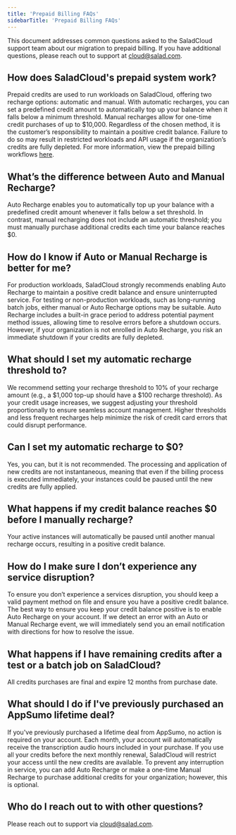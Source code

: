 ```yaml
---
title: 'Prepaid Billing FAQs'
sidebarTitle: 'Prepaid Billing FAQs'
---
```


This document addresses common questions asked to the SaladCloud support team about our migration to prepaid billing. If
you have additional questions, please reach out to support at [cloud@salad.com](mailto:cloud@salad.com).

## How does SaladCloud's prepaid system work?

Prepaid credits are used to run workloads on SaladCloud, offering two recharge options: automatic and manual. With
automatic recharges, you can set a predefined credit amount to automatically top up your balance when it falls below a
minimum threshold. Manual recharges allow for one-time credit purchases of up to $10,000. Regardless of the chosen
method, it is the customer’s responsibility to maintain a positive credit balance. Failure to do so may result in
restricted workloads and API usage if the organization’s credits are fully depleted. For more information, view the
prepaid billing workflows
[here](https://docs.salad.com/products/sce/container-groups/billing-and-pricing/billing#prepaid-billing).

## What’s the difference between Auto and Manual Recharge?

Auto Recharge enables you to automatically top up your balance with a predefined credit amount whenever it falls below a
set threshold. In contrast, manual recharging does not include an automatic threshold; you must manually purchase
additional credits each time your balance reaches $0.

## How do I know if Auto or Manual Recharge is better for me?

For production workloads, SaladCloud strongly recommends enabling Auto Recharge to maintain a positive credit balance
and ensure uninterrupted service. For testing or non-production workloads, such as long-running batch jobs, either
manual or Auto Recharge options may be suitable. Auto Recharge includes a built-in grace period to address potential
payment method issues, allowing time to resolve errors before a shutdown occurs. However, if your organization is not
enrolled in Auto Recharge, you risk an immediate shutdown if your credits are fully depleted.

## What should I set my automatic recharge threshold to?

We recommend setting your recharge threshold to 10% of your recharge amount (e.g., a $1,000 top-up should have a $100
recharge threshold). As your credit usage increases, we suggest adjusting your threshold proportionally to ensure
seamless account management. Higher thresholds and less frequent recharges help minimize the risk of credit card errors
that could disrupt performance.

## Can I set my automatic recharge to $0?

Yes, you can, but it is not recommended. The processing and application of new credits are not instantaneous, meaning
that even if the billing process is executed immediately, your instances could be paused until the new credits are fully
applied.

## What happens if my credit balance reaches $0 before I manually recharge?

Your active instances will automatically be paused until another manual recharge occurs, resulting in a positive credit
balance.

## How do I make sure I don’t experience any service disruption?

To ensure you don’t experience a services disruption, you should keep a valid payment method on file and ensure you have
a positive credit balance. The best way to ensure you keep your credit balance positive is to enable Auto Recharge on
your account. If we detect an error with an Auto or Manual Recharge event, we will immediately send you an email
notification with directions for how to resolve the issue.

## What happens if I have remaining credits after a test or a batch job on SaladCloud?

All credits purchases are final and expire 12 months from purchase date.

## What should I do if I've previously purchased an AppSumo lifetime deal?

If you've previously purchased a lifetime deal from AppSumo, no action is required on your account. Each month, your
account will automatically receive the transcription audio hours included in your purchase. If you use all your credits
before the next monthly renewal, SaladCloud will restrict your access until the new credits are available. To prevent
any interruption in service, you can add Auto Recharge or make a one-time Manual Recharge to purchase additional credits
for your organization; however, this is optional.

## Who do I reach out to with other questions?

Please reach out to support via [cloud@salad.com](mailto:cloud@salad.com).
